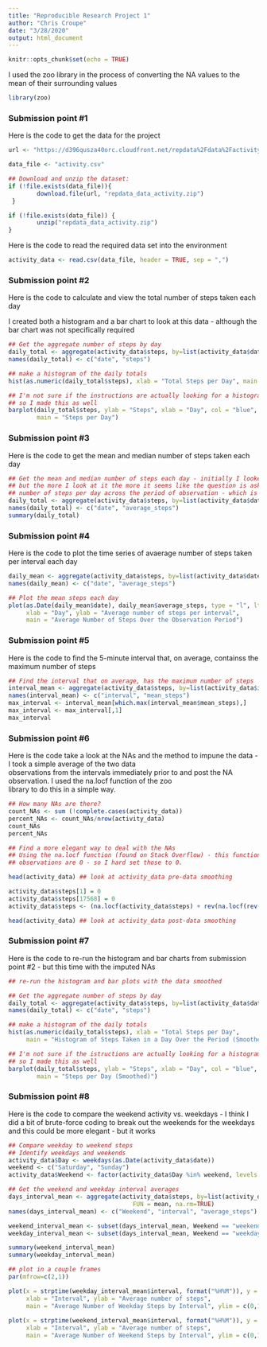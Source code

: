 ---
title: "Reproducible Research Project 1"
author: "Chris Croupe"
date: "3/28/2020"
output: html_document
---


```{r setup, include=FALSE}
knitr::opts_chunk$set(echo = TRUE)
```

I used the zoo library in the process of converting the NA values to the mean of their surrounding values

```{r}
library(zoo)
```

### Submission point #1

Here is the code to get the data for the project
```{r}
url <- "https://d396qusza40orc.cloudfront.net/repdata%2Fdata%2Factivity.zip"

data_file <- "activity.csv"

## Download and unzip the dataset:
if (!file.exists(data_file)){
        download.file(url, "repdata_data_activity.zip")
 }  

if (!file.exists(data_file)) { 
        unzip("repdata_data_activity.zip") 
}
```

Here is the code to read the required data set into the environment
```{r}
activity_data <- read.csv(data_file, header = TRUE, sep = ",")
```


### Submission point #2   
Here is the code to calculate and view the total number of steps taken each day  

I created both a histogram and a bar chart to look at this data - although  the bar chart was not specifically required

```{r}
## Get the aggregate number of steps by day 
daily_total <- aggregate(activity_data$steps, by=list(activity_data$date), FUN = sum, na.rm = TRUE)
names(daily_total) <- c("date", "steps")

## make a histogram of the daily totals
hist(as.numeric(daily_total$steps), xlab = "Total Steps per Day", main = "Histogram of Steps Taken in a Day Over the Period")

## I'm not sure if the instructions are actually looking for a histogram or a view of the actual steps taken each day
## so I made this as well
barplot(daily_total$steps, ylab = "Steps", xlab = "Day", col = "blue", 
        main = "Steps per Day")
```

### Submission point #3  
Here is the code to get the mean and median number of steps taken each day

```{r}
## Get the mean and median number of steps each day - initially I looked at this as the mean number of step per interval
## but the more I look at it the more it seems like the question is asking for the single number mean and median
## number of steps per day across the period of observation - which is available in the call to summary 
daily_total <- aggregate(activity_data$steps, by=list(activity_data$date), FUN = sum, na.rm = TRUE)
names(daily_total) <- c("date", "average_steps")
summary(daily_total)
```


### Submission point #4  
Here is the code to plot the time series of avaerage number of steps taken per interval each day

```{r}
daily_mean <- aggregate(activity_data$steps, by=list(activity_data$date), FUN = mean, na.rm = TRUE)
names(daily_mean) <- c("date", "average_steps")

## Plot the mean steps each day
plot(as.Date(daily_mean$date), daily_mean$average_steps, type = "l", lty = 1,   col = "green",
     xlab = "Day", ylab = "Average number of steps per interval", 
     main = "Average Number of Steps Over the Observation Period")
```

### Submission point #5   
Here is the code to find the 5-minute interval that, on average, containss the maximum number of steps

```{r}
## Find the interval that on average, has the maximum number of steps
interval_mean <- aggregate(activity_data$steps, by=list(activity_data$interval), FUN = mean, na.rm=TRUE)
names(interval_mean) <- c("interval", "mean_steps")
max_interval <- interval_mean[which.max(interval_mean$mean_steps),]
max_interval <- max_interval[,1]
max_interval
```


### Submission point #6  
Here is the code take a look at the NAs and the method to impune the data - I took a simple average of the two data  
observations from the intervals immediately prior to and post the NA observation.  I used the na.locf function of the zoo  
library to do this in a simple way.

```{r}
## How many NAs are there?
count_NAs <- sum (!complete.cases(activity_data))
percent_NAs <- count_NAs/nrow(activity_data)
count_NAs
percent_NAs

## Find a more elegant way to deal with the NAs
## Using the na.locf function (found on Stack Overflow) - this function does not work if the first or last
## observations are 0 - so I hard set those to 0.

head(activity_data) ## look at activity_data pre-data smoothing

activity_data$steps[1] = 0
activity_data$steps[17568] = 0 
activity_data$steps <- (na.locf(activity_data$steps) + rev(na.locf(rev(activity_data$steps))))/2

head(activity_data) ## look at activity_data post-data smoothing
```

### Submission point #7     
Here is the code to re-run the histogram and bar charts from submission point #2 - but this time with the imputed NAs

```{r}
## re-run the histogram and bar plots with the data smoothed

## Get the aggregate number of steps by day 
daily_total <- aggregate(activity_data$steps, by=list(activity_data$date), FUN = sum, na.rm = TRUE)
names(daily_total) <- c("date", "steps")

## make a histogram of the daily totals
hist(as.numeric(daily_total$steps), xlab = "Total Steps per Day", 
     main = "Histogram of Steps Taken in a Day Over the Period (Smoothed)")

## I'm not sure if the istructions are actually looking for a histogram or a view of the actual steps taken each day
## so I made this as well
barplot(daily_total$steps, ylab = "Steps", xlab = "Day", col = "blue", 
        main = "Steps per Day (Smoothed)")
```

### Submission point #8
Here is the code to compare the weekend activity vs. weekdays - I think I did a bit of brute-force coding to 
break out the weekends for the weekdays and this could be more elegant - but it works

```{r}
## Compare weekday to weekend steps
## Identify weekdays and weekends
activity_data$Day <- weekdays(as.Date(activity_data$date))
weekend <- c("Saturday", "Sunday")
activity_data$Weekend <- factor(activity_data$Day %in% weekend, levels = c(FALSE, TRUE), labels = c("weekday", "weekend"))

## Get the weekend and weekday interval averages
days_interval_mean <- aggregate(activity_data$steps, by=list(activity_data$Weekend, activity_data$interval), 
                                   FUN = mean, na.rm=TRUE)
names(days_interval_mean) <- c("Weekend", "interval", "average_steps")

weekend_interval_mean <- subset(days_interval_mean, Weekend == "weekend")
weekday_interval_mean <- subset(days_interval_mean, Weekend == "weekday")

summary(weekend_interval_mean)
summary(weekday_interval_mean)

## plot in a couple frames
par(mfrow=c(2,1))

plot(x = strptime(weekday_interval_mean$interval, format("%H%M")), y = weekday_interval_mean$average_steps, type = "l", lty = 1,   col = "blue",
     xlab = "Interval", ylab = "Average number of steps", 
     main = "Average Number of Weekday Steps by Interval", ylim = c(0,150))
    
plot(x = strptime(weekend_interval_mean$interval, format("%H%M")), y = weekend_interval_mean$average_steps, type = "l", lty = 1,   col = "purple",
     xlab = "Interval", ylab = "Average number of steps", 
     main = "Average Number of Weekend Steps by Interval", ylim = c(0,150))
```